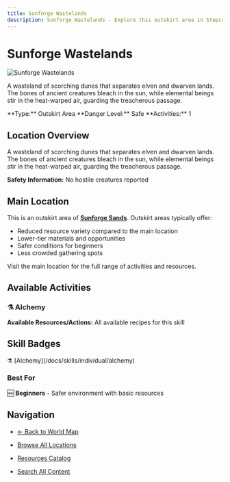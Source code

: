 ```yaml
---
title: Sunforge Wastelands
description: Sunforge Wastelands - Explore this outskirt area in Stepcraft
---
```


# Sunforge Wastelands

<div className="flex items-start gap-6 mb-8">
  <div className="flex-shrink-0">
    <img src="/assets/locations/sunforge_sands.png" alt="Sunforge Wastelands" className="w-32 h-32 border rounded-lg object-cover" />
  </div>
  <div className="flex-1">
    <div className="space-y-3">
      <p className="text-lg text-muted-foreground">A wasteland of scorching dunes that separates elven and dwarven lands. The bones of ancient creatures bleach in the sun, while elemental beings stir in the heat-warped air, guarding the treacherous passage.</p>
      <div className="flex flex-wrap gap-4 text-sm">
        <span className="px-3 py-1 bg-blue-100 dark:bg-blue-900 rounded-md">
          **Type:** Outskirt Area
        </span>
        <span className="px-3 py-1 bg-green-100 dark:bg-green-900 rounded-md">
          **Danger Level:** Safe
        </span>
        <span className="px-3 py-1 bg-purple-100 dark:bg-purple-900 rounded-md">
          **Activities:** 1
        </span>
      </div>
    </div>
  </div>
</div>

## Location Overview

A wasteland of scorching dunes that separates elven and dwarven lands. The bones of ancient creatures bleach in the sun, while elemental beings stir in the heat-warped air, guarding the treacherous passage.

**Safety Information:** No hostile creatures reported


## Main Location

This is an outskirt area of **[Sunforge Sands](/docs/map/individual/sunforge_sands)**. Outskirt areas typically offer:
- Reduced resource variety compared to the main location
- Lower-tier materials and opportunities
- Safer conditions for beginners
- Less crowded gathering spots

Visit the main location for the full range of activities and resources.


## Available Activities


### ⚗️ Alchemy

**Available Resources/Actions:** All available recipes for this skill




## Skill Badges

<div className="flex flex-wrap gap-2 my-4">
  <span className="inline-flex items-center gap-1 px-3 py-1 bg-indigo-100 dark:bg-indigo-900 rounded-full text-sm">
    ⚗️ [Alchemy](/docs/skills/individual/alchemy)
  </span>
</div>


### Best For
🆕 **Beginners** - Safer environment with basic resources

## Navigation

- [← Back to World Map](/docs/map)
- [Browse All Locations](/docs/map/individual)
- [Resources Catalog](/docs/resources)

- [Search All Content](/search)
